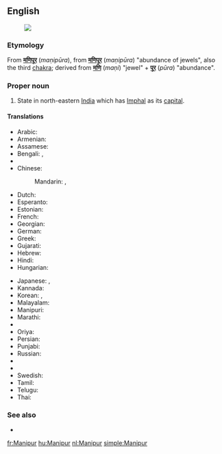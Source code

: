 ==English==
{{wikipedia}}
[[Image:Manipur in India (disputed hatched).svg|thumb|]]
===Etymology===
From {{etyl|hi}} '''[[मणिपूर]]''' (''maṇipūra''), from {{etyl|sa}} '''[[मणिपूर]]''' (''maṇipūra'') "abundance of jewels", also the third [[chakra]]; derived from '''[[मणि]]''' (''maṇi'') "jewel" + '''[[पूर]]''' (''pūra'') "abundance".

===Proper noun===
{{en-proper noun}}

# State in north-eastern [[India]] which has [[Imphal]] as its [[capital]].

====Translations====
{{trans-top|Manipur, India}}
* Arabic: {{t-|ar|مانيبور|m|tr=manibuur}}
* Armenian: {{t-|hy|Մանիպուր|tr=Manipur}}
* Assamese: {{t-|as|মণিপুৰ|sc=Beng}}
* Bengali: {{t-|bn|মিণপুর|tr=miṇapura|sc=Beng}}, {{t-|bn|মণিপুর|sc=Beng}}
* {{trreq|hne}}
* Chinese:
*: Mandarin: {{t|cmn|曼尼普爾邦|tr=Běndìzhìlǐ|sc=Hani}}, {{t|cmn|曼尼普尔邦|tr=Mànnípǔ'ěr-bāng|sc=Hani}}
* Dutch: {{t+|nl|Manipur}}
* Esperanto: {{t-|eo|Manipuro}}
* Estonian: {{t-|et|Manipur}}
* French: {{t+|fr|Manipur}}
* Georgian: {{t-|ka|მანიპური|sc=Geor}}
* German: {{t-|de|Manipur}}
* Greek: {{t-|el|Μανιπούρ|sc=Grek}}
* Gujarati: {{t-|gu|મણિપુર|sc=Gujr}}
* Hebrew: {{t-|he|מאניפור}}
* Hindi: {{t-|hi|मणिपूर|tr=maṇipūr}}
* Hungarian: {{t+|hu|Manipur}}
{{trans-mid}}
* Japanese: {{t-|ja|マニプル州|tr=Manipuru-shū}}, {{t-|ja|マニプル|tr=Manipuru}}
* Kannada: {{t-|kn|ಮಣಿಪುರ|sc=Knda}}
* Korean: {{t-|ko|마니푸르 주|tr=Manipureu ju|sc=Hang}},  {{t-|ko|마니푸르|tr=Manipureu|sc=Hang}}
* Malayalam: {{t-|ml|മണിപ്പൂർ|sc=Mlym}}
* Manipuri: {{tø|mni|মণিপুর|tr=maṇipur|sc=Beng}}
* Marathi: {{t-|mr|मणिपूर|sc=Deva}}
* {{trreq|lus}}
* Oriya: {{t-|or|ମଣିପୁର|tr=maṇipur|sc=Orya}}
* Persian: {{t-|fa|مانی‌پور}}
* Punjabi: {{t-|pa|ਮਨੀਪੁਰ|tr=manīpur|sc=Guru}}
* Russian: {{t-|ru|Манипур|m|tr=Manipúr}}
* {{trreq|sat}}
* {{trreq|sip}}
* Swedish: {{t-|sv|Manipur}}
* Tamil: {{t+|ta|மணிப்பூர்|sc=Taml}}
* Telugu: {{t+|te|మణిపూర్|tr=maṇipūr}}
* Thai: {{t-|th|รัฐมณีปุระ|tr=rát má-nee-bpù-rá}}
{{trans-bottom}}

===See also===
* {{list|en|states of India}}


[[fr:Manipur]]
[[hu:Manipur]]
[[nl:Manipur]]
[[simple:Manipur]]